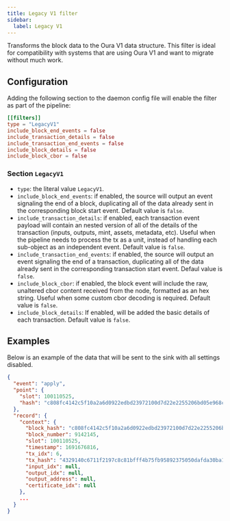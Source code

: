 ```yaml
---
title: Legacy V1 filter
sidebar: 
  label: Legacy V1
---
```


Transforms the block data to the Oura V1 data structure. This filter is ideal for compatibility with systems that are using Oura V1 and want to migrate without much work.

## Configuration

Adding the following section to the daemon config file will enable the filter as part of the pipeline:

```toml
[[filters]]
type = "LegacyV1"
include_block_end_events = false
include_transaction_details = false
include_transaction_end_events = false
include_block_details = false
include_block_cbor = false
```

### Section `LegacyV1`

- `type`: the literal value `LegacyV1`.
- `include_block_end_events`: if enabled, the source will output an event signaling the end of a block, duplicating all of the data already sent in the corresponding block start event. Default value is `false`.
- `include_transaction_details`: if enabled, each transaction event payload will contain an nested version of all of the details of the transaction (inputs, outputs, mint, assets, metadata, etc). Useful when the pipeline needs to process the tx as a unit, instead of handling each sub-object as an independent event. Default value is `false`.
- `include_transaction_end_events`: if enabled, the source will output an event signaling the end of a transaction, duplicating all of the data already sent in the corresponding transaction start event. Defaul value is `false`.
- `include_block_cbor`: if enabled, the block event will include the raw, unaltered cbor content received from the node, formatted as an hex string. Useful when some custom cbor decoding is required. Default value is `false`.
- `include_block_details`: If enabled, will be added the basic details of each transaction. Default value is `false`.

## Examples

Below is an example of the data that will be sent to the sink with all settings disabled.

```json
{
  "event": "apply",
  "point": {
    "slot": 100110525,
    "hash": "c808fc4142c5f10a2a6d0922edbd23972100d7d22e2255206bd05e968cc045f1"
  },
  "record": {
    "context": {
      "block_hash": "c808fc4142c5f10a2a6d0922edbd23972100d7d22e2255206bd05e968cc045f1",
      "block_number": 9142145,
      "slot": 100110525,
      "timestamp": 1691676816,
      "tx_idx": 6,
      "tx_hash": "4329140c6711f2197c8c81bfff4b75fb95892375050dafda30ba146476ca3d65",
      "input_idx": null,
      "output_idx": null,
      "output_address": null,
      "certificate_idx": null
    },
    ...
  }
}
```
